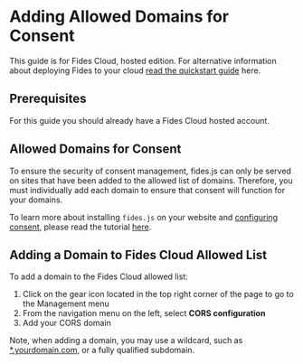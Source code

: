 
# Adding Allowed Domains for Consent

<Callout emoji="" type="info">This guide is for Fides Cloud, hosted edition. For alternative information about deploying Fides to your cloud [read the quickstart guide](/docs/dev-docs/get-started/) here.</Callout>

## Prerequisites
For this guide you should already have a Fides Cloud hosted account.

## Allowed Domains for Consent
To ensure the security of consent management, fides.js can only be served on sites that have been added to the allowed list of domains. Therefore, you must individually add each domain to ensure that consent will function for your domains.

To learn more about installing `fides.js` on your website and [configuring consent](/docs/tutorials/consent-management-configuration/install-fides), please read the tutorial [here](http://localhost:3002/tutorials/consent-management-configuration/install-fides).

## Adding a Domain to Fides Cloud Allowed List
To add a domain to the Fides Cloud allowed list:
1. Click on the gear icon located in the top right corner of the page to go to the Management menu
2. From the navigation menu on the left, select **CORS configuration**
3. Add your CORS domain

<Callout emoji="" type="info"> Note, when adding a domain, you may use a wildcard, such as [*.yourdomain.com](http://*.yourdomain.com), or a fully qualified subdomain.</Callout>

<Screenshot img="/assets/img/configuration/cors_configuration.png" description="CORs domain configuration" />

